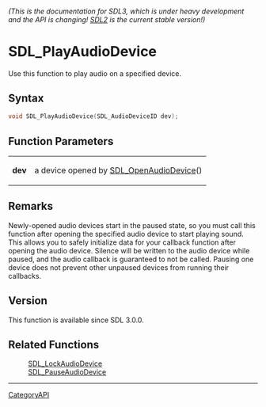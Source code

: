 ====== (This is the documentation for SDL3, which is under heavy development and the API is changing! [https://wiki.libsdl.org/SDL2/ SDL2] is the current stable version!) ======
= SDL_PlayAudioDevice =

Use this function to play audio on a specified device.

== Syntax ==

<syntaxhighlight lang='c'>
void SDL_PlayAudioDevice(SDL_AudioDeviceID dev);
</syntaxhighlight>

== Function Parameters ==

{|
|'''dev'''
|a device opened by [[SDL_OpenAudioDevice]]()
|}

== Remarks ==

Newly-opened audio devices start in the paused state, so you must call this
function after opening the specified audio device to start playing sound.
This allows you to safely initialize data for your callback function after
opening the audio device. Silence will be written to the audio device while
paused, and the audio callback is guaranteed to not be called. Pausing one
device does not prevent other unpaused devices from running their
callbacks.

== Version ==

This function is available since SDL 3.0.0.

== Related Functions ==

:[[SDL_LockAudioDevice]]
:[[SDL_PauseAudioDevice]]

----
[[CategoryAPI]]


